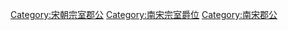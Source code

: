 [[Category:宋朝宗室郡公|Category:宋朝宗室郡公]]
[[Category:南宋宗室爵位|Category:南宋宗室爵位]]
[[Category:南宋郡公|Category:南宋郡公]]